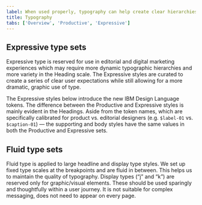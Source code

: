 ```yaml
---
label: When used properly, typography can help create clear hierarchies, organize information, and guide users through the product or experience.
title: Typography
tabs: ['Overview', 'Productive', 'Expressive']
---
```



## Expressive type sets

Expressive type is reserved for use in editorial and digital marketing experiences which may require more dynamic typographic hierarchies and more variety in the Heading scale. The Expressive styles are curated to create a series of clear user expectations while still allowing for a more dramatic, graphic use of type.

The Expressive styles below introduce the new IBM Design Language tokens. The difference between the Productive and Expressive styles is mainly evident in the Headings. Aside from the token names, which are specifically calibrated for product vs. editorial designers (e.g. `$label-01` vs. `$caption-01`) — the supporting and body styles have the same values in both the Productive and Expressive sets.

<TypesetStyle
  breakpointControls={false}
  typesets="supportingStyle,body,fixedHeading"
/>

## Fluid type sets

Fluid type is applied to large headline and display type styles. We set up fixed type scales at the breakpoints and are fluid in between. This helps us to maintain the quality of typography. Display types (“j” and “k”) are reserved only for graphic/visual elements. These should be used sparingly and thoughtfully within a user journey. It is not suitable for complex messaging, does not need to appear on every page.

<TypesetStyle
  breakpointControls={true}
  typesets="fluidHeadings,FluidParagraphsAndQuotes,fluidDisplay"
/>
